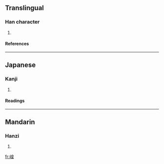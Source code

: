 ==Translingual==
===Han character===
{{Han char|rn=46|rad=山|as=09|sn=12|four=2671<sub>4</sub>|canj=山竹日土 (UHAG)}}
# {{defn|Han|sort=山09}}
====References====
{{Han ref|kx=0315.190|dkj=08242|dj=0616.110|hdz=10787.130|uh=5D32|ud=23858|bh=D8EE|bd=55534}}
----
==Japanese==
===Kanji===
{{ja-kanji|grade=|rs=山09}}
# {{defn|Japanese}} 
====Readings====
{{ja-readings|on=[[こう]] (kō), [[わう]] (wau)|kun=}}
----
==Mandarin==
===Hanzi===
{{cmn-hanzi|pin=[[huáng]] ([[huang2]]), [[xí]] ([[xi2]])|wg=huang<sup>2</sup>, hsi<sup>2</sup>}}
# {{defn|Mandarin}}

[[fr:崲]]